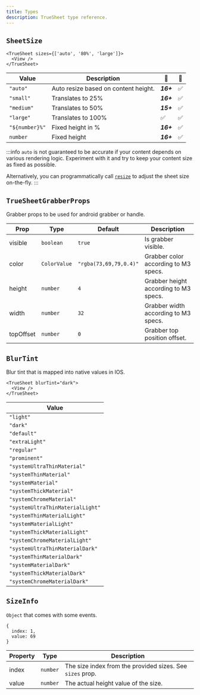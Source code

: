 ```yaml
---
title: Types
description: TrueSheet type reference.
---
```


## `SheetSize`

```tsx
<TrueSheet sizes={['auto', '80%', 'large']}>
  <View />
</TrueSheet>
```

| Value | Description | 🍎 | 🤖 |
| - | - | - | - |
| `"auto"` | Auto resize based on content height. | **_16+_** | ✅ |
| `"small"` | Translates to 25% | **_16+_** | ✅ |
| `"medium"` | Translates to 50% | **_15+_** | ✅ |
| `"large"` | Translates to 100% | ✅ | ✅ |
| `"${number}%"` | Fixed height in % | **_16+_** | ✅ |
| `number` | Fixed height | **_16+_** | ✅ |

:::info
`auto` is not guaranteed to be accurate if your content depends on various rendering logic. Experiment with it and try to keep your content size as fixed as possible.

Alternatively, you can programmatically call [`resize`](/reference/methods#ref-methods) to adjust the sheet size on-the-fly.
:::

## `TrueSheetGrabberProps`

Grabber props to be used for android grabber or handle.

| Prop | Type | Default | Description |
| - | - | - | - |
| visible | `boolean` | `true` | Is grabber visible. |
| color | `ColorValue` | `"rgba(73,69,79,0.4)"` | Grabber color according to M3 specs. |
| height | `number` | `4` | Grabber height according to M3 specs. |
| width | `number` | `32` | Grabber width according to M3 specs. |
| topOffset | `number` | `0` | Grabber top position offset. |

## `BlurTint`

Blur tint that is mapped into native values in IOS.

```tsx
<TrueSheet blurTint="dark">
  <View />
</TrueSheet>
```

| Value |
| - |
| `"light"` |
| `"dark"` |
| `"default"` |
| `"extraLight"` |
| `"regular"` |
| `"prominent"` |
| `"systemUltraThinMaterial"` |
| `"systemThinMaterial"` |
| `"systemMaterial"` |
| `"systemThickMaterial"` |
| `"systemChromeMaterial"` |
| `"systemUltraThinMaterialLight"` |
| `"systemThinMaterialLight"` |
| `"systemMaterialLight"` |
| `"systemThickMaterialLight"` |
| `"systemChromeMaterialLight"` |
| `"systemUltraThinMaterialDark"` |
| `"systemThinMaterialDark"` |
| `"systemMaterialDark"` |
| `"systemThickMaterialDark"` |
| `"systemChromeMaterialDark"` |

## `SizeInfo`

`Object` that comes with some events.

```tsx
{
  index: 1,
  value: 69
}
```

| Property | Type | Description |
| - | - | - |
| index | `number` | The size index from the provided sizes. See `sizes` prop. |
| value | `number` | The actual height value of the size. |
